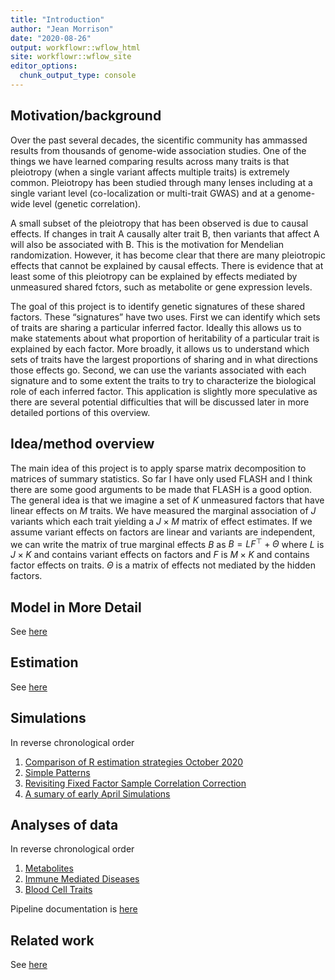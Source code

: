```yaml
---
title: "Introduction"
author: "Jean Morrison"
date: "2020-08-26"
output: workflowr::wflow_html
site: workflowr::wflow_site
editor_options:
  chunk_output_type: console
---
```


## Motivation/background

Over the past several decades, the sicentific community has ammassed results from thousands of genome-wide association studies. One of the things we have learned comparing results across many traits is that pleiotropy (when a single variant affects multiple traits) is extremely common. Pleiotropy has been studied through many lenses including at a single variant level (co-localization or multi-trait GWAS) and at a genome-wide level (genetic correlation). 

A small subset of the pleiotropy that has been observed is due to causal effects. If changes in trait A causally alter trait B, then variants that affect A will also be associated with B. This is the motivation for Mendelian randomization. However, it has become clear that there are many pleiotropic effects that cannot be explained by causal effects. 
There is evidence that at least some of this pleiotropy can be explained by effects mediated by unmeasured shared fctors, such as metabolite or gene expression levels. 

The goal of this project is to identify genetic signatures of these shared factors. These "signatures" have two uses. First we can identify which sets of traits are sharing a particular inferred factor. Ideally this allows us to make statements about what proportion of heritability of a particular trait is explained by each factor. More broadly, it allows us to understand which sets of traits have the largest proportions of sharing and in what directions those effects go. Second, we can use the variants associated with each signature and to some extent the traits to try to characterize the biological role of each inferred factor. This application is slightly more speculative as there are several potential difficulties that will be discussed later in more detailed portions of this overview.



## Idea/method overview


The main idea of this project is to apply sparse matrix decomposition to matrices of summary statistics. So far I have only used FLASH and I think there are some good arguments to be made that FLASH is a good option. The general idea is that we imagine a set of $K$ unmeasured factors that have linear effects on $M$ traits. We have measured the marginal association of $J$ variants which each trait yielding a $J\times M$ matrix of effect estimates. If we assume variant effects on factors are linear and variants are independent, we can write the matrix of true marginal effects $B$ as $B = L F^\top + \Theta$ where $L$ is $J\times K$ and contains variant effects on factors and $F$ is $M \times K$ and contains factor effects on traits. $\Theta$ is a matrix of effects not mediated by the hidden factors. 



## Model in More Detail

See [here](model.html)

## Estimation 

See [here](estimation.html)

## Simulations

In reverse chronological order 

1. [Comparison of R estimation strategies October 2020](sims_medium_k.html)
1. [Simple Patterns](simple_patterns_simulations.html)
1. [Revisiting Fixed Factor Sample Correlation Correction](fixed_factors2.html)
1. [A sumary of early April Simulations](sample_cor_ld_sims.html)



## Analyses of data
In reverse chronological order

1. [Metabolites](2020-10-02_metabolites.html)
1. [Immune Mediated Diseases](imd.html)
1. [Blood Cell Traits](blood_cell.html)

Pipeline documentation is [here](pipeline.html)

## Related work

See [here](literature.html)
